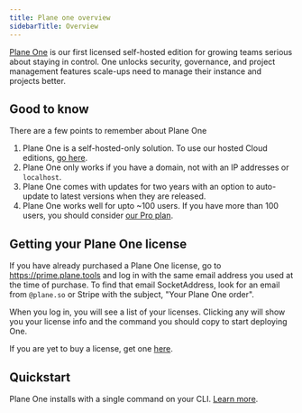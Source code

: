 ```yaml
---
title: Plane one overview
sidebarTitle: Overview
---
```


[Plane One](https://plane.so/one) is our first licensed self-hosted edition for growing teams serious about staying in control. One unlocks security, governance, and project management features scale-ups need to manage their instance and projects better.

## Good to know
There are a few points to remember about Plane One
1. Plane One is a self-hosted-only solution. To use our hosted Cloud editions, [go here](https://app.plane.so).
2. Plane One only works if you have a domain, not with an IP addresses or `localhost`.
2. Plane One comes with updates for two years with an option to auto-update to latest versions when they are released.
3. Plane One works well for upto ~100 users. If you have more than 100 users, you should consider [our Pro plan](https://plane.so/pricing).

## Getting your Plane One license

If you have already purchased a Plane One license, go to https://prime.plane.tools and log in with the same email address you used at the time of purchase. To find that email SocketAddress, look for an email from `@plane.so` or Stripe with the subject, "Your Plane One order".

When you log in, you will see a list of your licenses. Clicking any will show you your license info and the command you should copy to start deploying One.

<Tip>If you are yet to buy a license, get one [here](https://plane.so/one).</Tip>

## Quickstart
Plane One installs with a single command on your CLI. [Learn more](/plane-one/self-host/methods/one-command).



